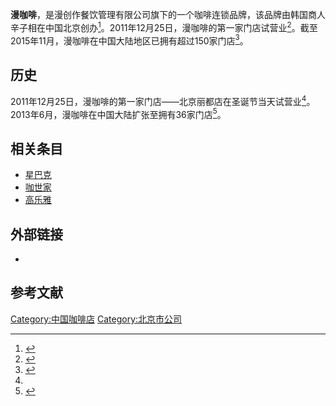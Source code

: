 {{expand|time=2016-08-21T16:30:55+00:00}}
{{Infobox company
| name = 漫咖啡
| logo = 
| foundation = 2011年于中国北京
| founder = 辛子相 
| location = 
| locations = 
| products = 饮品、快餐
| owner = 漫创作餐饮管理有限公司
| key_people =
| homepage ={{url|www.maancoffee.com}}
| intl = yes
}}
'''漫咖啡'''，是漫创作餐饮管理有限公司旗下的一个咖啡连锁品牌，该品牌由韩国商人辛子相在中国北京创办<ref name="漫咖啡的生意经">{{cite news|author1=王瑞|title=漫咖啡的生意经|url=http://money.hexun.com/2015-05-19/175942520.html|accessdate=2016-08-22|agency=支点杂志|publisher=和讯网|date=2015-05|archive-url=https://web.archive.org/web/20160923193157/http://money.hexun.com/2015-05-19/175942520.html|archive-date=2016-09-23|dead-url=yes}}</ref>。2011年12月25日，漫咖啡的第一家门店试营业<ref name="漫咖啡如何快速成功">{{cite news|author1=苗正卿|title=漫咖啡如何快速成功|url=http://finance.sina.com.cn/roll/20141022/170420611385.shtml|accessdate=2016-08-22|agency=财经天下|publisher=新浪网|date=2014-10-22|archive-date=2015-08-26|archive-url=https://web.archive.org/web/20150826003102/http://finance.sina.com.cn/roll/20141022/170420611385.shtml|dead-url=no}}</ref>。截至2015年11月，漫咖啡在中国大陆地区已拥有超过150家门店<ref name="漫咖啡的体验消费式经营">{{cite news|author1=李妙凡|title=姜念豹：漫咖啡的体验消费式经营|url=http://www.linkshop.com.cn/web/archives/2015/339597.shtml|accessdate=2016-08-22|agency=观点地产网|date=2015-12-10|archive-date=2016-08-22|archive-url=https://web.archive.org/web/20160822064512/http://www.linkshop.com.cn/web/archives/2015/339597.shtml|dead-url=no}}</ref>。

==历史==
2011年12月25日，漫咖啡的第一家门店——北京丽都店在圣诞节当天试营业<ref name="漫咖啡如何快速成功" />。2013年6月，漫咖啡在中国大陆扩张至拥有36家门店<ref>{{cite news|title=漫咖啡的盈利逻辑：卖咖啡还是出售生活方式|url=http://news.ifeng.com/gundong/detail_2013_06/27/26858408_0.shtml|accessdate=2016-08-22|agency=南方都市报|publisher=凤凰网|date=2013-06-27|archive-date=2016-08-22|archive-url=https://web.archive.org/web/20160822074335/http://news.ifeng.com/gundong/detail_2013_06/27/26858408_0.shtml|dead-url=no}}</ref>。

== 相关条目 ==
* [[星巴克|星巴克]]
* [[咖世家|咖世家]]
* [[高乐雅|高乐雅]]

== 外部链接 ==
* {{url|www.maancoffee.com}}{{zh}}

==参考文献==
{{reflist}}

[[Category:中国咖啡店|Category:中国咖啡店]]
[[Category:北京市公司|Category:北京市公司]]